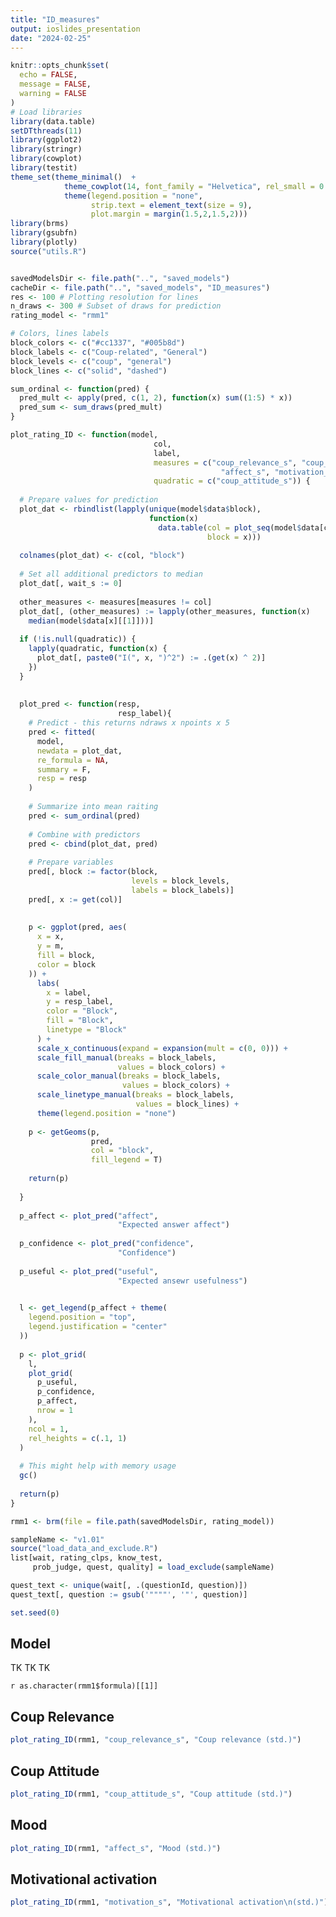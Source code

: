 ```yaml
---
title: "ID_measures"
output: ioslides_presentation
date: "2024-02-25"
---
```


```r
knitr::opts_chunk$set(
  echo = FALSE,
  message = FALSE,
  warning = FALSE
)
# Load libraries
library(data.table)
setDTthreads(11)
library(ggplot2)
library(stringr)
library(cowplot)
library(testit)
theme_set(theme_minimal()  +
            theme_cowplot(14, font_family = "Helvetica", rel_small = 0.8) + 
            theme(legend.position = "none",
                  strip.text = element_text(size = 9),
                  plot.margin = margin(1.5,2,1.5,2)))
library(brms)
library(gsubfn)
library(plotly)
source("utils.R")


savedModelsDir <- file.path("..", "saved_models")
cacheDir <- file.path("..", "saved_models", "ID_measures")
res <- 100 # Plotting resolution for lines
n_draws <- 300 # Subset of draws for prediction
rating_model <- "rmm1"

# Colors, lines labels
block_colors <- c("#cc1337", "#005b8d")
block_labels <- c("Coup-related", "General")
block_levels <- c("coup", "general")
block_lines <- c("solid", "dashed")

sum_ordinal <- function(pred) {
  pred_mult <- apply(pred, c(1, 2), function(x) sum((1:5) * x))
  pred_sum <- sum_draws(pred_mult)
}

plot_rating_ID <- function(model,
                                col,
                                label,
                                measures = c("coup_relevance_s", "coup_attitude_s", 
                                               "affect_s", "motivation_s"),
                                quadratic = c("coup_attitude_s")) {
  
  # Prepare values for prediction
  plot_dat <- rbindlist(lapply(unique(model$data$block),
                               function(x)
                                 data.table(col = plot_seq(model$data[col][model$data$block == x, ]),
                                            block = x)))
  
  colnames(plot_dat) <- c(col, "block")
  
  # Set all additional predictors to median
  plot_dat[, wait_s := 0]
  
  other_measures <- measures[measures != col]
  plot_dat[, (other_measures) := lapply(other_measures, function(x)
    median(model$data[x][[1]]))]
  
  if (!is.null(quadratic)) {
    lapply(quadratic, function(x) {
      plot_dat[, paste0("I(", x, ")^2") := .(get(x) ^ 2)]
    })
  }
  
  
  plot_pred <- function(resp,
                        resp_label){
    # Predict - this returns ndraws x npoints x 5
    pred <- fitted(
      model,
      newdata = plot_dat,
      re_formula = NA,
      summary = F,
      resp = resp
    )
    
    # Summarize into mean raiting
    pred <- sum_ordinal(pred)
    
    # Combine with predictors
    pred <- cbind(plot_dat, pred)
    
    # Prepare variables
    pred[, block := factor(block,
                           levels = block_levels,
                           labels = block_labels)]
    pred[, x := get(col)]
    
    
    p <- ggplot(pred, aes(
      x = x,
      y = m,
      fill = block,
      color = block
    )) +
      labs(
        x = label,
        y = resp_label,
        color = "Block",
        fill = "Block",
        linetype = "Block"
      ) +
      scale_x_continuous(expand = expansion(mult = c(0, 0))) +
      scale_fill_manual(breaks = block_labels,
                        values = block_colors) +
      scale_color_manual(breaks = block_labels,
                         values = block_colors) +
      scale_linetype_manual(breaks = block_labels,
                            values = block_lines) +
      theme(legend.position = "none")
    
    p <- getGeoms(p,
                  pred,
                  col = "block",
                  fill_legend = T)
    
    return(p)
    
  }
  
  p_affect <- plot_pred("affect",
                        "Expected answer affect")
  
  p_confidence <- plot_pred("confidence",
                        "Confidence")
  
  p_useful <- plot_pred("useful",
                        "Expected ansewr usefulness")

  
  l <- get_legend(p_affect + theme(
    legend.position = "top",
    legend.justification = "center"
  ))
  
  p <- plot_grid(
    l,
    plot_grid(
      p_useful,
      p_confidence,
      p_affect,
      nrow = 1
    ),
    ncol = 1,
    rel_heights = c(.1, 1)
  )
  
  # This might help with memory usage
  gc()
  
  return(p)
}

rmm1 <- brm(file = file.path(savedModelsDir, rating_model))

sampleName <- "v1.01"
source("load_data_and_exclude.R")
list[wait, rating_clps, know_test,
     prob_judge, quest, quality] = load_exclude(sampleName)

quest_text <- unique(wait[, .(questionId, question)])
quest_text[, question := gsub('""""', '"', question)]

set.seed(0)
```

## Model
TK TK TK

`r as.character(rmm1$formula)[[1]]`

## Coup Relevance
```r
plot_rating_ID(rmm1, "coup_relevance_s", "Coup relevance (std.)")
```

## Coup Attitude
```r
plot_rating_ID(rmm1, "coup_attitude_s", "Coup attitude (std.)")
```

## Mood
```r
plot_rating_ID(rmm1, "affect_s", "Mood (std.)")
```

## Motivational activation
```r
plot_rating_ID(rmm1, "motivation_s", "Motivational activation\n(std.)")
```